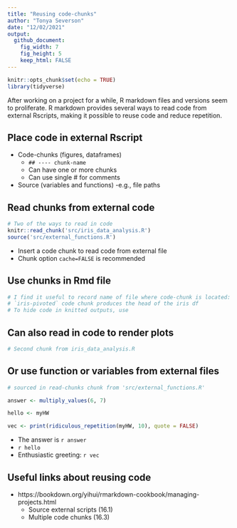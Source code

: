 ```yaml
---
title: "Reusing code-chunks"
author: "Tonya Severson"
date: "12/02/2021"
output: 
  github_document:
    fig_width: 7
    fig_height: 5
    keep_html: FALSE
---
```


```r
knitr::opts_chunk$set(echo = TRUE)
library(tidyverse)
```

After working on a project for a while, R markdown files and versions seem to proliferate. R markdown provides several ways to read code from external Rscripts, making it possible to reuse code and reduce repetition.

## Place code in external Rscript

* Code-chunks (figures, dataframes)  
  - `## ---- chunk-name`
  - Can have one or more chunks
  - Can use single # for comments
* Source (variables and functions)
  -e.g., file paths

## Read chunks from external code

```r
# Two of the ways to read in code
knitr::read_chunk('src/iris_data_analysis.R')
source('src/external_functions.R') 
```

* Insert a code chunk to read code from external file
* Chunk option `cache=FALSE` is recommended

## Use chunks in Rmd file

```r
# I find it useful to record name of file where code-chunk is located: iris_data_analysis.R
# `iris-pivoted` code chunk produces the head of the iris df
# To hide code in knitted outputs, use 
```

## Can also read in code to render plots

```r

# Second chunk from iris_data_analysis.R

```

## Or use function or variables from external files

```r

# sourced in read-chunks chunk from 'src/external_functions.R'

answer <- multiply_values(6, 7)

hello <- myHW

vec <- print(ridiculous_repetition(myHW, 10), quote = FALSE)

```

* The answer is `r answer`
* `r hello`
* Enthusiastic greeting: `r vec`

## Useful links about reusing code


* https://bookdown.org/yihui/rmarkdown-cookbook/managing-projects.html
  - Source external scripts (16.1)
  - Multiple code chunks (16.3)

